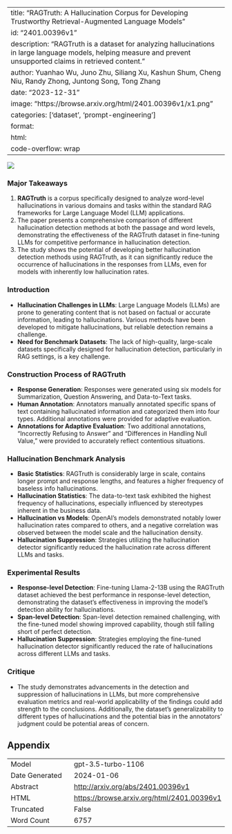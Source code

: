 
---
title: "RAGTruth: A Hallucination Corpus for Developing Trustworthy Retrieval-Augmented Language Models"
id: "2401.00396v1"
description: "RAGTruth is a dataset for analyzing hallucinations in large language models, helping measure and prevent unsupported claims in retrieved content."
author: Yuanhao Wu, Juno Zhu, Siliang Xu, Kashun Shum, Cheng Niu, Randy Zhong, Juntong Song, Tong Zhang
date: "2023-12-31"
image: "https://browse.arxiv.org/html/2401.00396v1/x1.png"
categories: ['dataset', 'prompt-engineering']
format:
  html:
    code-overflow: wrap
---

![](https://browse.arxiv.org/html/2401.00396v1/x1.png)

### Major Takeaways

1. **RAGTruth** is a corpus specifically designed to analyze word-level hallucinations in various domains and tasks within the standard RAG frameworks for Large Language Model (LLM) applications.
2. The paper presents a comprehensive comparison of different hallucination detection methods at both the passage and word levels, demonstrating the effectiveness of the RAGTruth dataset in fine-tuning LLMs for competitive performance in hallucination detection.
3. The study shows the potential of developing better hallucination detection methods using RAGTruth, as it can significantly reduce the occurrence of hallucinations in the responses from LLMs, even for models with inherently low hallucination rates.

### Introduction
- **Hallucination Challenges in LLMs**: Large Language Models (LLMs) are prone to generating content that is not based on factual or accurate information, leading to hallucinations. Various methods have been developed to mitigate hallucinations, but reliable detection remains a challenge.
- **Need for Benchmark Datasets**: The lack of high-quality, large-scale datasets specifically designed for hallucination detection, particularly in RAG settings, is a key challenge.

### Construction Process of RAGTruth
- **Response Generation**: Responses were generated using six models for Summarization, Question Answering, and Data-to-Text tasks.
- **Human Annotation**: Annotators manually annotated specific spans of text containing hallucinated information and categorized them into four types. Additional annotations were provided for adaptive evaluation.
- **Annotations for Adaptive Evaluation**: Two additional annotations, "Incorrectly Refusing to Answer" and "Differences in Handling Null Value," were provided to accurately reflect contentious situations.

### Hallucination Benchmark Analysis
- **Basic Statistics**: RAGTruth is considerably large in scale, contains longer prompt and response lengths, and features a higher frequency of baseless info hallucinations.
- **Hallucination Statistics**: The data-to-text task exhibited the highest frequency of hallucinations, especially influenced by stereotypes inherent in the business data.
- **Hallucination vs Models**: OpenAI’s models demonstrated notably lower hallucination rates compared to others, and a negative correlation was observed between the model scale and the hallucination density.
- **Hallucination Suppression**: Strategies utilizing the hallucination detector significantly reduced the hallucination rate across different LLMs and tasks.

### Experimental Results
- **Response-level Detection**: Fine-tuning Llama-2-13B using the RAGTruth dataset achieved the best performance in response-level detection, demonstrating the dataset's effectiveness in improving the model’s detection ability for hallucinations.
- **Span-level Detection**: Span-level detection remained challenging, with the fine-tuned model showing improved capability, though still falling short of perfect detection.
- **Hallucination Suppression**: Strategies employing the fine-tuned hallucination detector significantly reduced the rate of hallucinations across different LLMs and tasks.

### Critique
- The study demonstrates advancements in the detection and suppression of hallucinations in LLMs, but more comprehensive evaluation metrics and real-world applicability of the findings could add strength to the conclusions. Additionally, the dataset's generalizability to different types of hallucinations and the potential bias in the annotators' judgment could be potential areas of concern.

## Appendix

|          |          |
|----------|----------|
| Model     | gpt-3.5-turbo-1106       |
| Date Generated     | 2024-01-06       |
| Abstract | [http://arxiv.org/abs/2401.00396v1](http://arxiv.org/abs/2401.00396v1)        |
| HTML     | [https://browse.arxiv.org/html/2401.00396v1](https://browse.arxiv.org/html/2401.00396v1)       |
| Truncated       | False       |
| Word Count       | 6757       |